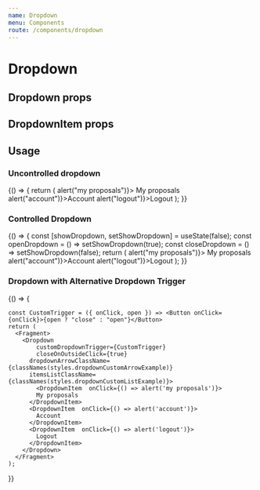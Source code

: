 ```yaml
---
name: Dropdown
menu: Components
route: /components/dropdown
---
```



# Dropdown

## Dropdown props

<Props of={Dropdown} />

## DropdownItem props

<Props of={DropdownItem} />

## Usage

### Uncontrolled dropdown

<Playground>
  {() => {
    return (
      <Fragment>
        <Dropdown title="username">
          <DropdownItem onClick={() => alert("my proposals")}>
            My proposals
          </DropdownItem>
          <DropdownItem onClick={() => alert("account")}>Account</DropdownItem>
          <DropdownItem onClick={() => alert("logout")}>Logout</DropdownItem>
        </Dropdown>
      </Fragment>
    );
  }}
</Playground>

### Controlled Dropdown

<Playground>
  {() => {
    const [showDropdown, setShowDropdown] = useState(false);
    const openDropdown = () => setShowDropdown(true);
    const closeDropdown = () => setShowDropdown(false);
    return (
      <Fragment>
        <Dropdown
          title="username"
          show={showDropdown}
          onDropdownClick={showDropdown ? closeDropdown : openDropdown}>
          <DropdownItem onClick={() => alert("my proposals")}>
            My proposals
          </DropdownItem>
          <DropdownItem onClick={() => alert("account")}>Account</DropdownItem>
          <DropdownItem onClick={() => alert("logout")}>Logout</DropdownItem>
        </Dropdown>
      </Fragment>
    );
  }}
</Playground>

### Dropdown with Alternative Dropdown Trigger

<Playground>
  {() => {

    const CustomTrigger = ({ onClick, open }) => <Button onClick={onClick}>{open ? "close" : "open"}</Button>
    return (
      <Fragment>
      	<Dropdown
      		customDropdownTrigger={CustomTrigger}
      		closeOnOutsideClick={true}
          dropdownArrowClassName={classNames(styles.dropdownCustomArrowExample)}
          itemsListClassName={classNames(styles.dropdownCustomListExample)}>
            <DropdownItem  onClick={() => alert('my proposals')}>
            My proposals
          </DropdownItem>
          <DropdownItem  onClick={() => alert('account')}>
            Account
          </DropdownItem>
          <DropdownItem  onClick={() => alert('logout')}>
            Logout
          </DropdownItem>
        </Dropdown>
      </Fragment>
    );

}}

</Playground>
